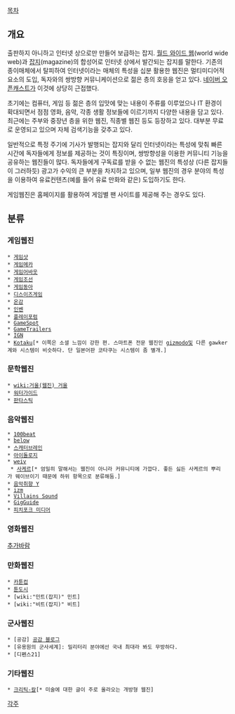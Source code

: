 [[목차]]

== 개요 ==
출판하지 아니하고 인터넷 상으로만 만들어 보급하는 잡지. [[월드 와이드 웹]](world wide web)과 [[잡지]](magazine)의 합성어로 인터넷 상에서 발간되는 잡지를 말한다. 기존의 종이매체에서 탈피하여 인터넷이라는 매체의 특성을 십분 활용한 웹진은 멀티미디어적 요소의 도입, 독자와의 쌍방향 커뮤니케이션으로 젊은 층의 호응을 얻고 있다. [[네이버 오픈캐스트]]가 이것에 상당히 근접했다.

초기에는 컴퓨터, 게임 등 젊은 층의 입맛에 맞는 내용이 주류를 이루었으나 IT 환경이 확대되면서 점점 영화, 음악, 각종 생활 정보들에 이르기까지 다양한 내용을 담고 있다. 최근에는 주부와 중장년 층을 위한 웹진, 직종별 웹진 등도 등장하고 있다. 대부분 무료로 운영되고 있으며 자체 검색기능을 갖추고 있다.

일반적으로 특정 주기에 기사가 발행되는 잡지와 달리 인터넷이라는 특성에 맞춰 빠른 시간에 독자들에게 정보를 제공하는 것이 특징이며, 쌍방향성을 이용한 커뮤니티 기능을 공유하는 웹진들이 많다. 독자들에게 구독료를 받을 수 없는 웹진의 특성상 (다른 잡지들이 그러하듯) 광고가 수익의 큰 부분을 차지하고 있으며, 일부 웹진의 경우 분야의 특성을 이용하여 유료컨텐츠(예를 들어 유료 만화와 같은) 도입하기도 한다.

게임웹진은 홈페이지를 활용하여 게임별 팬 사이트를 제공해 주는 경우도 있다.

== 분류 ==
=== 게임웹진 ===
 * [[게임샷]]
 * [[게임메카]]
 * [[게임어바웃]]
 * [[게임조선]]
 * [[게임동아]]
 * [[디스이즈게임]]
 * [[온감]]
 * [[인벤]]
 * [[플레이포럼]]
 * [[GameSpot]]
 * [[GameTrailers]]
 * [[IGN]]
 * [[Kotaku]][* 이쪽은 소셜 느낌이 강한 편. 스마트폰 전문 웹진인 [[gizmodo]]및 다른 gawker계와 시스템이 비슷하다. 단 일본어판 코타쿠는 시스템이 좀 별개.]

=== 문학웹진 ===
 * [[wiki:거울(웹진) 거울]]
 * [[워터가이드]]
 * [[판타스틱]]

=== 음악웹진 ===
 * [[100beat]]
 * [[below]]
 * [[스캐터브레인]]
 * [[아이돌로지]]
 * [[weiv]]
  * [[사케르]][* 엄밀히 말해서는 웹진이 아니라 커뮤니티에 가깝다. 좋든 싫든 사케르의 뿌리가 웨이브이기 때문에 하위 항목으로 분류해둠.]
 * [[음악취향 Y]]
 * [[izm]]
 * [[Villains Sound]]
 * [[GigGuide]]
 * [[피치포크 미디어]]

=== 영화웹진 ===
[[추가바람]]

=== 만화웹진 ===
 * [[카툰컵]]
 * [[툰도시]]
 * [wiki:"민트(잡지)" 민트]
 * [wiki:"비트(잡지)" 비트]

=== 군사웹진 ===
 * [공감] [http://afplay.tistory.com/ 공감 블로그]
 * [유용원의 군사세계]: 밀리터리 분야에선 국내 최대라 봐도 무방하다.
 * [디펜스21]

=== 기타웹진 ===
 * [[크리틱-칼]][* 미술에 대한 글이 주로 올라오는 개방형 웹진]
[[각주]]
